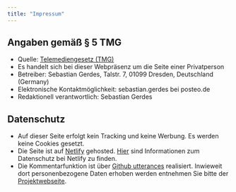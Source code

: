 ```yaml
---
title: "Impressum"
---
```

  
## Angaben gemäß § 5 TMG
  * Quelle: [Telemediengesetz (TMG)](https://www.gesetze-im-internet.de/tmg/BJNR017910007.html)
* Es handelt sich bei dieser Webpräsenz um die Seite einer Privatperson
* Betreiber: Sebastian Gerdes, Talstr. 7, 01099 Dresden, Deutschland (Germany)
* Elektronische Kontaktmöglichkeit: sebastian.gerdes bei posteo.de
* Redaktionell verantwortlich: Sebastian Gerdes

## Datenschutz
* Auf dieser Seite erfolgt kein Tracking und keine Werbung. Es werden keine Cookies gesetzt.
* Die Seite ist auf [Netlify](https://netlify.app/) gehosted. [Hier](https://www.netlify.com/privacy/) sind Informationen zum Datenschutz bei Netlify zu finden.
* Die Kommentarfunktion ist über [Github utterances](https://github.com/utterance/utterances) realisiert. Inwieweit dort personenbezogene Daten erhoben werden entnehmen Sie bitte der [Projektwebseite](https://github.com/utterance/utterances).

